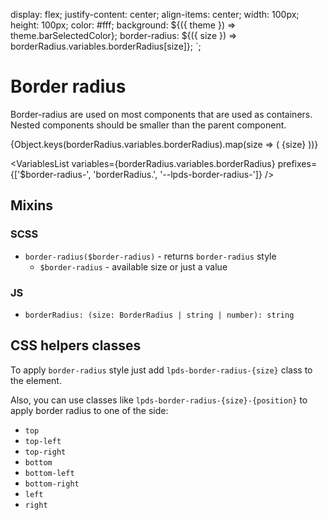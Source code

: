 


  display: flex;
  justify-content: center;
  align-items: center;
  width: 100px;
  height: 100px;
  color: #fff;
  background: ${({ theme }) => theme.barSelectedColor};
  border-radius: ${({ size }) => borderRadius.variables.borderRadius[size]};
`;

<Meta title="Tokens/Border radius" />

# Border radius

Border-radius are used on most components that are used as containers.
Nested components should be smaller than the parent component.

<Canvas>
  {Object.keys(borderRadius.variables.borderRadius).map(size => (
    <BorderRadiusItem key={size} size={size}>{size}</BorderRadiusItem>
  ))}
</Canvas>

<VariablesList
  variables={borderRadius.variables.borderRadius}
  prefixes={['$border-radius-', 'borderRadius.', '--lpds-border-radius-']}
/>

## Mixins

### SCSS

- `border-radius($border-radius)` - returns `border-radius` style
  - `$border-radius` - available size or just a value

### JS

- `borderRadius: (size: BorderRadius | string | number): string`

## CSS helpers classes

To apply `border-radius` style just add `lpds-border-radius-{size}` class to the element.

Also, you can use classes like `lpds-border-radius-{size}-{position}` to apply border radius to one of the side:
- `top`
- `top-left`
- `top-right`
- `bottom`
- `bottom-left`
- `bottom-right`
- `left`
- `right`
